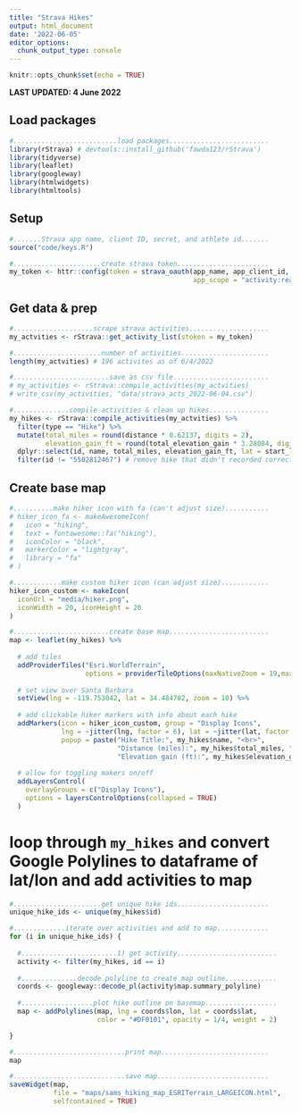 ```yaml
---
title: "Strava Hikes"
output: html_document
date: '2022-06-05'
editor_options: 
  chunk_output_type: console
---
```


```r
knitr::opts_chunk$set(echo = TRUE)
```

**LAST UPDATED: 4 June 2022**

## Load packages
```r
#..........................load packages.........................
library(rStrava) # devtools::install_github('fawda123/rStrava')
library(tidyverse)
library(leaflet)
library(googleway)
library(htmlwidgets)
library(htmltools)
```

## Setup
```r
#.......Strava app name, client ID, secret, and athlete id.......
source("code/keys.R")

#......................create strava token.......................
my_token <- httr::config(token = strava_oauth(app_name, app_client_id, app_secret,
                                              app_scope = "activity:read_all"))
```

## Get data & prep
```r
#....................scrape strava activities....................
my_actvities <- rStrava::get_activity_list(stoken = my_token)

#......................number of activities......................
length(my_actvities) # 196 activites as of 6/4/2022

#........................save as csv file........................
# my_activities <- rStrava::compile_activities(my_actvities)
# write_csv(my_activities, "data/strava_acts_2022-06-04.csv")

#..............compile activities & clean up hikes...............
my_hikes <- rStrava::compile_activities(my_actvities) %>% 
  filter(type == "Hike") %>% 
  mutate(total_miles = round(distance * 0.62137, digits = 2),
         elevation_gain_ft = round(total_elevation_gain * 3.28084, digits = 2)) %>% 
  dplyr::select(id, name, total_miles, elevation_gain_ft, lat = start_latlng1, lng = start_latlng2, map.summary_polyline) %>%
  filter(id != "5502812467") # remove hike that didn't recorded correctly
```

## Create base map
```r
#..........make hiker icon with fa (can't adjust size)...........
# hiker_icon_fa <- makeAwesomeIcon(
#   icon = "hiking",
#   text = fontawesome::fa("hiking"),
#   iconColor = "black",
#   markerColor = "lightgray",
#   library = "fa"
# )

#............make custom hiker icon (can adjust size)............
hiker_icon_custom <- makeIcon(
  iconUrl = "media/hiker.png",
  iconWidth = 20, iconHeight = 20
)

#........................create base map.........................
map <- leaflet(my_hikes) %>% 
  
  # add tiles
  addProviderTiles("Esri.WorldTerrain", 
                   options = providerTileOptions(maxNativeZoom = 19,maxZoom = 100)) %>%
  
  # set view over Santa Barbara 
  setView(lng = -119.753042, lat = 34.484782, zoom = 10) %>% 
  
  # add clickable hiker markers with info about each hike
  addMarkers(icon = hiker_icon_custom, group = "Display Icons",
             lng = ~jitter(lng, factor = 6), lat = ~jitter(lat, factor = 6),
             popup = paste("Hike Title:", my_hikes$name, "<br>",
                           "Distance (miles):", my_hikes$total_miles, "<br>",
                           "Elevation gain (ft):", my_hikes$elevation_gain_ft)) %>% 
  
  # allow for toggling makers on/off
  addLayersControl(
    overlayGroups = c("Display Icons"),
    options = layersControlOptions(collapsed = TRUE)
  )
```

# loop through `my_hikes` and convert Google Polylines to dataframe of lat/lon and add activities to map
```r
#......................get unique hike ids.......................
unique_hike_ids <- unique(my_hikes$id)

#.............iterate over activities and add to map.............
for (i in unique_hike_ids) {
  
  #........................1) get activity.........................
  activity <- filter(my_hikes, id == i)
  
  #..............decode polyline to create map outline.............
  coords <- googleway::decode_pl(activity$map.summary_polyline)
  
  #..................plot hike outline on basemap..................
  map <- addPolylines(map, lng = coords$lon, lat = coords$lat,
                      color = "#DF0101", opacity = 1/4, weight = 2)

}

#............................print map...........................
map

#............................save map............................
saveWidget(map, 
           file = "maps/sams_hiking_map_ESRITerrain_LARGEICON.html",
           selfcontained = TRUE)
```


